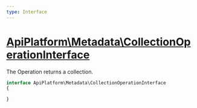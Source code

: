 ```yaml
---
type: Interface
---
```


# [ApiPlatform\Metadata\CollectionOperationInterface](/docs/vmain/reference/Metadata/CollectionOperationInterface)

The Operation returns a collection.

```php
interface ApiPlatform\Metadata\CollectionOperationInterface
{

}
```